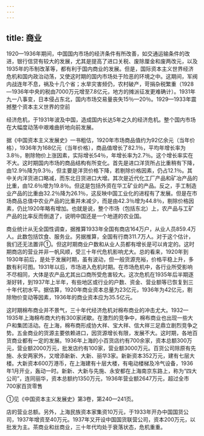 ```yaml
---
---
---
```

title: 商业
---



1920—1936年期间，中国国内市场的经济条件有所改善，如交通运输条件的改进，银行信贷有较大的发展，尤其是提高了进口关税、废除厘金和废两改元，以及1935年的币制改革等，都有利于国内商业的发展。但是，国际资本主义世界经济危机和国内政治动荡，又使这时期的国内市场处于险恶的环境之中。这期间，军阀内战连年不息，祸及十几个省；水旱灾害频仍，农村破产，苛捐杂税繁重（1928—1936年中央的税由7000万元增至7.8亿元，地方的摊派征发更难确计）。1931年九一八事变，日本侵占东北，国内市场交易量丧失15％—20％。1929—1933年震撼整个资本主义世界的空前

经济危机，于1931年波及中国，造成国内长达5年之久的经济危机。整个国内市场在大幅度动荡中艰难曲折地向前发展。

据《中国资本主义发展史》一书粗估，1920年市场商品值约为92亿余元（当年价格），1936年为168亿元（当年价格），商品值增长了82.1％，平均年增长率为3.8％，剔除物价上涨因素，实际增长54％，年增长率为2.7％。这个增长率实在不大。这时期国内市场的商品结构有所变化。首先是进口洋货所占比重稍有下降，由12.9％降为9.3％，但主要是洋货价格下降，若剔除价格因素，仍占12.1％。其中关内洋货进口略减，而东北日货进口大增。其次是近代化工厂产品和矿冶产品的比重，由12.6％增为19.8％。但这是包括外资在华工矿业的产品。反之，手工制造业产品的比重由32.2％降为26.1％，这反映中国工业化的进程有了发展。但是在市场商品总值中农业产品的比重并未减少，而是由42.3％增为44.8％，剔除价格因素，仍比1920年略有增加。也就是说，整个市场（包括东北）上，农产品与工矿产品的比率反而倒退了，说明中国还是一个地道的农业国。

商业统计从无全国性调查，据推算1933年全国有商店164万户，从业人员859.4万人。此数包括饮食、服务业。另据推算，全国有行商311.7万人。对于这个估计，我们还无法置评①。但这时期商业户数和从业人员都有增长是可以肯定的。这时期商店的营业并非一帆风顺，受三十年代危机影响尤大。总的看来，1920年到1930年前后，是处于发展时期，虽有波动，但一般货源充裕，价格平稳上升，多数有利可图。1931年以后，市场进入危机时期。在市场危机中，各行业所受影响不尽相同，大体是农产品尤其出口商所受危害较大。这次危机在1935年后半期逐渐好转，到1937年上半年，有些地区或行业的户数、资金、营业额等已恢复到三十年代初水平。据估算，1920年商业资本总量为23亿元，1936年为42亿元，剔除物价变动等因素，1936年的商业资本应为35.5亿元。

这时期棉布商业并不景气，三十年代经济危机对棉布商业的冲击尤大。1932—1935年上海棉布商大约有300家闭歇。在激烈的竞争中，棉布商业也出现一些大户和集团活动。在上海，棉布商形成协大祥、宝大祥、信大祥三足鼎立剧烈竞争之势。五金商业的货源主要依赖进口，因货源增长有限，发展不大。这时期，各地百货商业都有一定的发展。1936年上海的小百货店约有700余家，资本总额300万元，营业额2000万元，批发店约有100家，营业额3000万元。百货公司除原有先施、永安两家外，又增添新新、大新、丽华3家。新新资本352万元，建有七层大楼。大新资本600万港币，在上海建有十层大楼，有电动楼梯及冷气设备，1936年1月开业，轰动一时。新新、大新与先施、永安都在上海南京东路上，称为“四大公司”，连同丽华，资本总额约1350万元，1936年营业额2647万元，超过全市700家百货零售

①见《中国资本主义发展史》第3卷，第240—241页。

店的营业总额。另外，上海民族资本家集资10万元，于1933年开办中国国货公司，1937年增资至40万元。1937年又开设中国国货联营公司，资本200万元，以批发为主。茶商业和丝商业，三十年代均处于衰落状态，危机重重。